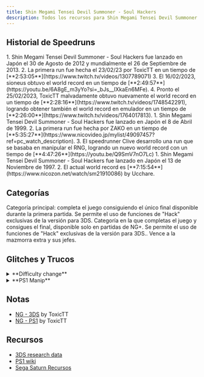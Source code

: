 ```yaml
---
title: Shin Megami Tensei Devil Summoner - Soul Hackers
description: Todos los recursos para Shin Megami Tensei Devil Summoner - Soul Hackers
---
```



<DocsHero 
    content="Shin Megami Tensei: Devil Summoner - Soul Hackers es la segunda entrega en la saga de Devil Summoner series."
    srcUrl={cover}
    alt="Shin Megami Tensei Devil Summoner - Soul Hackers Cover"
/>

<LinkCard title="Leaderboards" href="https://www.speedrun.com/dsm_soul_hackers" description="Ver todas las runs en Speedrun.com"/>

## Historial de Speedruns
<Tabs>
<TabItem label="Any% - 3DS">
<Steps>
1. Shin Megami Tensei Devil Summoner - Soul Hackers fue lanzado en Japón el 30 de Agosto de 2012 y mundialmente el 26 de Septiembre de 2013.
2. La primera run fue hecha el 23/02/23 por ToxicTT en un tiempo de [**2:53:05**](https://www.twitch.tv/videos/1307789071)
3. El 16/02/2023, sioneus obtuvo el world record en un tiempo de [**2:49:57**](https://youtu.be/6A8gE_m3yYo?si=_bJs__IXkaEn6MFe).
4. Pronto el 25/02/2023, ToxicTT malvadamente obtuvo nuevamente el world record en un tiempo de [**2:28:16**](https://www.twitch.tv/videos/1748542291), logrando obtener también el world record en emulador en un tiempo de [**2:26:00**](https://www.twitch.tv/videos/1764017813).
</Steps>
</TabItem>

<TabItem label="Any% - PS1">
<Steps>
1. Shin Megami Tensei Devil Summoner - Soul Hackers fue lanzado en Japón el 8 de Abril de 1999.
2. La primera run fue hecha por ZAKO en un tiempo de [**5:35:27**](https://www.nicovideo.jp/mylist/49097457?ref=pc_watch_description).
3. El speedrunner Clive desarrollo una run que se basaba en manipular el RNG, logrando un nuevo world record con un tiempo de [**4:47:26**](https://youtu.be/Q9SmV7nO7Lc)
</Steps>
</TabItem>

<TabItem label="Any% - Sega Saturn">
<Steps>
1. Shin Megami Tensei Devil Summoner - Soul Hackers fue lanzado en Japón el 13 de Noviembre de 1997.
2. El actual world record es [**7:15:54**](https://www.nicozon.net/watch/sm21910086) by Ucchare.
</Steps>
</TabItem>
</Tabs>

## Categorías
<CardGrid>
    <Card title="New Game Ending">Categoría principal: completa el juego consiguiendo el único final disponible durante la primera partida. Se permite el uso de funciones de "Hack" exclusivas de la versión para 3DS.</Card>
    <Card title="New Game+ Ending">Categoría en la que completas el juego y consigues el final, disponible solo en partidas de NG+. Se permite el uso de funciones de "Hack" exclusivas de la versión para 3DS..</Card>
    <Card title="Extra Game">Vence a la mazmorra extra y sus jefes.</Card>
</CardGrid>

## Glitches y Trucos
<details>
<summary>**Difficulty change**</summary>

Función "Hack" exclusiva de 3DS que te permite aumentar o disminuir el daño que te infligen los enemigos.
Se puede usar para reflejar más daño hacia ellos cuando se usan espejos en la pelea contra el jefe.
</details>

<details>
<summary>**PS1 Manip**</summary>
                          
Se utiliza para hacer que las peleas contra jefes sean más consistentes.
Si guardas frente a la puerta, reinicias el juego y cargas el guardado, la próxima pelea contra el jefe debería ir de acuerdo con el escenario determinado.
Eso te permite matar al jefe con las herramientas que tienes mientras estás muy por debajo del nivel.
</details>

## Notas
- [NG - 3DS](https://drive.google.com/file/d/1VFT408A3GopsZEfFs1IgPBshCU50lnNG/view?usp=sharing) by ToxicTT
- [NG - PS1](https://drive.google.com/file/d/12X--5M6326RVcI8oPe7qd6_SiLaGFlQN/view?usp=sharing) by ToxicTT

## Recursos
- [3DS research data](https://szsk.github.io/data/sh/)
- [PS1 wiki](https://dssh084.wiki.fc2.com/)
- [Sega Saturn Recursos](https://drive.google.com/drive/folders/1ox4rX0uzFobfmPisGtw62fp9inRVMPzg)